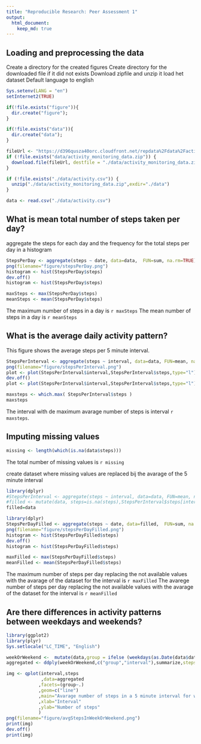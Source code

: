 ```yaml
---
title: "Reproducible Research: Peer Assessment 1"
output: 
  html_document:
    keep_md: true
---
```



## Loading and preprocessing the data

Create a directory for the created figures
Create directory for the downloaded file if it did not exists
Download zipfile and unzip it
load het dataset
Default language to english
```r
Sys.setenv(LANG = "en")
setInternet2(TRUE)

if(!file.exists("figure")){
  dir.create("figure");
}

if(!file.exists("data")){
  dir.create("data");
}

fileUrl <- "https://d396qusza40orc.cloudfront.net/repdata%2Fdata%2Factivity.zip"
if (!file.exists("data/activity_monitoring_data.zip")) {
  download.file(fileUrl, destfile = "./data/activity_monitoring_data.zip")
}

if (!file.exists("./data/activity.csv")) {
  unzip("./data/activity_monitoring_data.zip",exdir="./data")
}

data <- read.csv("./data/activity.csv")

```

## What is mean total number of steps taken per day?

aggregate the steps for each day and the frequency for the total steps per day in a histogram
```r
StepsPerDay <- aggregate(steps ~ date, data=data,  FUN=sum, na.rm=TRUE)
png(filename="figure/stepsPerDay.png")
histogram <- hist(StepsPerDay$steps)
dev.off()
histogram <- hist(StepsPerDay$steps)
```

```r
maxSteps <- max(StepsPerDay$steps)
meanSteps <- mean(StepsPerDay$steps)
```

The maximum number of steps in a day is `r maxSteps`
The mean number of steps in a day is `r meanSteps`

## What is the average daily activity pattern?

This figure shows the average steps per 5 minute interval.
```r
StepsPerInterval <- aggregate(steps ~ interval, data=data, FUN=mean, na.rm=TRUE)
png(filename="figure/stepsPerInterval.png")
plot <- plot(StepsPerInterval$interval,StepsPerInterval$steps,type="l")
dev.off()
plot <- plot(StepsPerInterval$interval,StepsPerInterval$steps,type="l")

maxsteps <- which.max( StepsPerInterval$steps )
maxsteps

```

The interval with de maximum avarage number of steps is interval `r maxsteps`.

## Imputing missing values

```r
missing <- length(which(is.na(data$steps)))

```

The total number of missing values is `r missing`

create dataset where missing values are replaced bij the avarage of the 5 minute interval
```r
library(dplyr)
#StepsPerInterval <- aggregate(steps ~ interval, data=data, FUN=mean, na.rm=TRUE)
#filled <- mutate(data, steps=is.na(steps),StepsPerInterval$steps[interval],steps)
filled=data

```

```r
library(dplyr)
StepsPerDayFilled <- aggregate(steps ~ date, data=filled,  FUN=sum, na.rm=TRUE)
png(filename="figure/stepsPerDayFilled.png")
histogram <- hist(StepsPerDayFilled$steps)
dev.off()
histogram <- hist(StepsPerDayFilled$steps)
```

```r
maxFilled <- max(StepsPerDayFilled$steps)
meanFilled <- mean(StepsPerDayFilled$steps)
```

The maximum number of steps per day replacing the not available values with the avarage of the dataset for the interval is `r maxFilled`
The avarege number of steps per day replacing the not available values with the avarage of the dataset for the interval is `r meanFilled`

## Are there differences in activity patterns between weekdays and weekends?
```r
library(ggplot2)
library(plyr)
Sys.setlocale("LC_TIME", "English")

weekOrWeekend <-  mutate(data,group = ifelse (weekdays(as.Date(data$date),TRUE) %in% c("Sat ","Sun"),"weekend","weekday"))
aggregated <- ddply(weekOrWeekend,c("group","interval"),summarize,steps=mean(steps,na.rm=TRUE))

img <- qplot(interval,steps
             ,data=aggregated
            ,facets=(group~.)
            ,geom=c("line")
            ,main="Avarage number of steps in a 5 minute interval for weekdays and weekend"
            ,xlab="Interval"
            ,ylab="Number of steps"
            )
png(filename="figure/avgStepsInWeekOrWeekend.png")
print(img)
dev.off()
print(img)

```
